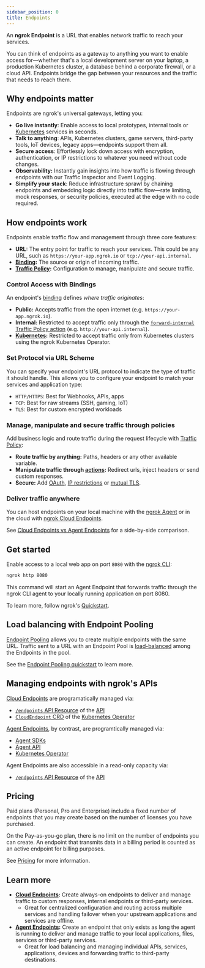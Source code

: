 ```yaml
---
sidebar_position: 0
title: Endpoints
---
```



An **ngrok Endpoint** is a URL that enables network traffic to reach your services.

You can think of endpoints as a gateway to anything you want to enable access for—whether that's a local development server on your laptop, a production Kubernetes cluster, a database behind a corporate firewall, or a cloud API. Endpoints bridge the gap between your resources and the traffic that needs to reach them.

## Why endpoints matter

Endpoints are ngrok's universal gateways, letting you:

- **Go live instantly**: Enable access to local prototypes, internal tools or [Kubernetes](/universal-gateway/kubernetes-endpoints/) services in seconds.
- **Talk to anything**: APIs, Kubernetes clusters, game servers, third-party tools, IoT devices, legacy apps—endpoints support them all.
- **Secure access**: Effortlessly lock down access with encryption, authentication, or IP restrictions to whatever you need without code changes.
- **Observability:** Instantly gain insights into how traffic is flowing through endpoints with our Traffic Inspector and Event Logging.
- **Simplify your stack**: Reduce infrastructure sprawl by chaining endpoints and embedding logic directly into traffic flow—rate limiting, mock responses, or security policies, executed at the edge with no code required.

## How endpoints work

Endpoints enable traffic flow and management through three core features:

- **URL:** The entry point for traffic to reach your services. This could be any URL, such as `https://your-app.ngrok.io` or `tcp://your-api.internal`.
- **[Binding](#control-access-with-bindings):** The source or origin of incoming traffic.
- **[Traffic Policy](/traffic-policy/):** Configuration to manage, manipulate and secure traffic.

### Control Access with Bindings

An endpoint's [binding](/universal-gateway/bindings) defines _where traffic originates_:

- **Public:** Accepts traffic from the open internet (e.g. `https://your-app.ngrok.io`).
- **Internal:** Restricted to accept traffic only through the [`forward-internal` Traffic Policy action](/traffic-policy/actions/forward-internal/) (e.g. `http://your-api.internal`).
- **[Kubernetes](/k8s/):** Restricted to accept traffic only from Kubernetes clusters using the ngrok Kubernetes Operator.

### Set Protocol via URL Scheme

You can specify your endpoint's URL protocol to indicate the type of traffic it should handle. This allows you to configure your endpoint to match your services and application type:

- `HTTP/HTTPS`: Best for Webhooks, APIs, apps
- `TCP`: Best for raw streams (SSH, gaming, IoT)
- `TLS`: Best for custom encrypted workloads

### Manage, manipulate and secure traffic through policies

Add business logic and route traffic during the request lifecycle with [Traffic Policy](/traffic-policy/):

- **Route traffic by anything:** Paths, headers or any other available variable.
- **Manipulate traffic through [actions](/traffic-policy/actions/):** Redirect urls, inject headers or send custom responses.
- **Secure:** Add [OAuth](/traffic-policy/actions/oauth/), [IP restrictions](/traffic-policy/actions/restrict-ips) or [mutual TLS](/traffic-policy/actions/terminate-tls/#enabling-mutual-tls/).

### Deliver traffic anywhere

You can host endpoints on your local machine with the [ngrok Agent](/agent/) or in the cloud with [ngrok Cloud Endpoints](/universal-gateway/cloud-endpoints/).

<TypesComparison />

See [Cloud Endpoints vs Agent Endpoints](/universal-gateway/types#cloud-endpoints-vs-agent-endpoints) for a side-by-side comparison.

## Get started

Enable access to a local web app on port `8080` with the [ngrok CLI](/agent/cli):

```bash
ngrok http 8080
```

This command will start an Agent Endpoint that forwards traffic through the ngrok CLI agent to your locally running application on port 8080.

To learn more, follow ngrok's [Quickstart](/getting-started/).

## Load balancing with Endpoint Pooling

[Endpoint Pooling](/universal-gateway/endpoint-pooling) allows you to create multiple endpoints with the same URL. Traffic sent to a URL with an Endpoint Pool is [load-balanced](/docs/universal-gateway/global-load-balancer/) among the Endpoints in the pool.

See the [Endpoint Pooling quickstart](/universal-gateway/endpoint-pooling/#quickstart) to learn more.

## Managing endpoints with ngrok's APIs

[Cloud Endpoints](/universal-gateway/cloud-endpoints/) are
programatically managed via:

- [`/endpoints` API Resource](/api/resources/endpoints/) of the [API](/api/)
- [`CloudEndpoint` CRD](/k8s/crds/) of the [Kubernetes Operator](/k8s/)

[Agent Endpoints](/universal-gateway/agent-endpoints), by contrast,
are programtically managed via:

- [Agent SDKs](/agent-sdks/)
- [Agent API](/agent/api/)
- [Kubernetes Operator](/k8s/getting-started-kic/)

Agent Endpoints are also accessible in a read-only capacity via:

- [`/endpoints` API Resource](/api/resources/endpoints/#list-endpoints) of the [API](/api)

## Pricing

Paid plans (Personal, Pro and Enterprise) include a fixed number of
endpoints that you may create based on the number of licenses you have
purchased.

On the Pay-as-you-go plan, there is no limit on the number of endpoints you can create. An endpoint that transmits data in a billing period is counted as an active endpoint for billing purposes.

See [Pricing](https://ngrok.com/pricing) for more information.

## Learn more

- **[Cloud Endpoints](/universal-gateway/cloud-endpoints):** Create always-on endpoints to deliver and manage traffic to custom responses, internal endpoints or third-party services.
  - Great for centralized configuration and routing across multiple services and handling failover when your upstream applications and services are offline.
- **[Agent Endpoints](/universal-gateway/agent-endpoints):** Create an endpoint that only exists as long the agent is running to deliver and manage traffic to your local applications, files, services or third-party services.
  - Great for load balancing and managing individual APIs, services, applications, devices and forwarding traffic to third-party destinations.
